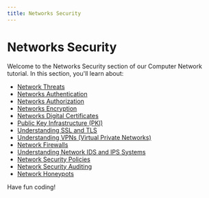 ```yaml
---
title: Networks Security
---
```


# Networks Security

Welcome to the Networks Security section of our Computer Network tutorial. In this section, you'll learn about:

- [Network Threats](./0-networks-threats.mdx)
- [Networks Authentication](./1-networks-authentication.mdx)
- [Networks Authorization](./2-networks-authorization.mdx)
- [Networks Encryption](./3-networks-encryption.mdx)
- [Networks Digital Certificates](./4-networks-digital-certificates.mdx)
- [Public Key Infrastructure (PKI)](./5-networks-pki.mdx)
- [Understanding SSL and TLS](./6-networks-ssl-tls.mdx)
- [Understanding VPNs (Virtual Private Networks)](./7-networks-vpn.mdx)
- [Network Firewalls](./8-networks-firewalls.mdx)
- [Understanding Network IDS and IPS Systems](./9-networks-ids-ips.mdx)
- [Network Security Policies](./10-networks-security-policies.mdx)
- [Network Security Auditing](./11-networks-security-auditing.mdx)
- [Network Honeypots](./12-networks-honeypots.mdx)

Have fun coding!